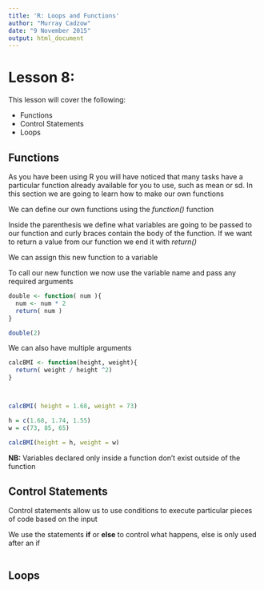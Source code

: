 ```yaml
---
title: 'R: Loops and Functions'
author: "Murray Cadzow"
date: "9 November 2015"
output: html_document
---
```


# Lesson 8:

This lesson will cover the following:

- Functions
- Control Statements
- Loops

## Functions

As you have been using R you will have noticed that many tasks have a particular function already available for you to use, such as mean or sd. In this section we are going to learn how to make our own functions


We can define our own functions using the *function()* function

Inside the parenthesis we define what variables are going to be passed to our function and curly braces contain the body of the function. If we want to return a value from our function we end it with  *return()*

We can assign this new function to a variable

To call our new function we now use the variable name and pass any required arguments

```r
double <- function( num ){
  num <- num * 2
  return( num )
}

double(2)
```
We can also have multiple arguments

```r
calcBMI <- function(height, weight){
  return( weight / height ^2)
}



calcBMI( height = 1.68, weight = 73)

h = c(1.68, 1.74, 1.55)
w = c(73, 85, 65)

calcBMI(height = h, weight = w)
```

**NB:** Variables declared only inside a function don't exist outside of the function

## Control Statements

Control statements allow us to use conditions to execute particular pieces of code based on the input

We use the statements **if** or **else** to control what happens, else is only used after an if


```r


```

## Loops
